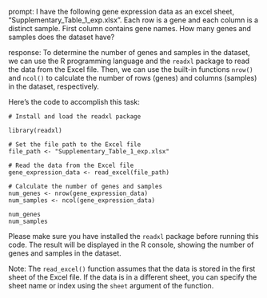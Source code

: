 prompt:
I have the following gene expression data as an excel sheet,  "Supplementary_Table_1_exp.xlsx". Each row is a gene and each column is a distinct sample. First column contains gene names. How many genes and samples does the dataset have?

response:
To determine the number of genes and samples in the dataset, we can use the R programming language and the `readxl` package to read the data from the Excel file. Then, we can use the built-in functions `nrow()` and `ncol()` to calculate the number of rows (genes) and columns (samples) in the dataset, respectively.

Here's the code to accomplish this task:

```
# Install and load the readxl package

library(readxl)

# Set the file path to the Excel file
file_path <- "Supplementary_Table_1_exp.xlsx"

# Read the data from the Excel file
gene_expression_data <- read_excel(file_path)

# Calculate the number of genes and samples
num_genes <- nrow(gene_expression_data)
num_samples <- ncol(gene_expression_data)

num_genes
num_samples
```

Please make sure you have installed the `readxl` package before running this code. The result will be displayed in the R console, showing the number of genes and samples in the dataset.

Note: The `read_excel()` function assumes that the data is stored in the first sheet of the Excel file. If the data is in a different sheet, you can specify the sheet name or index using the `sheet` argument of the function.
